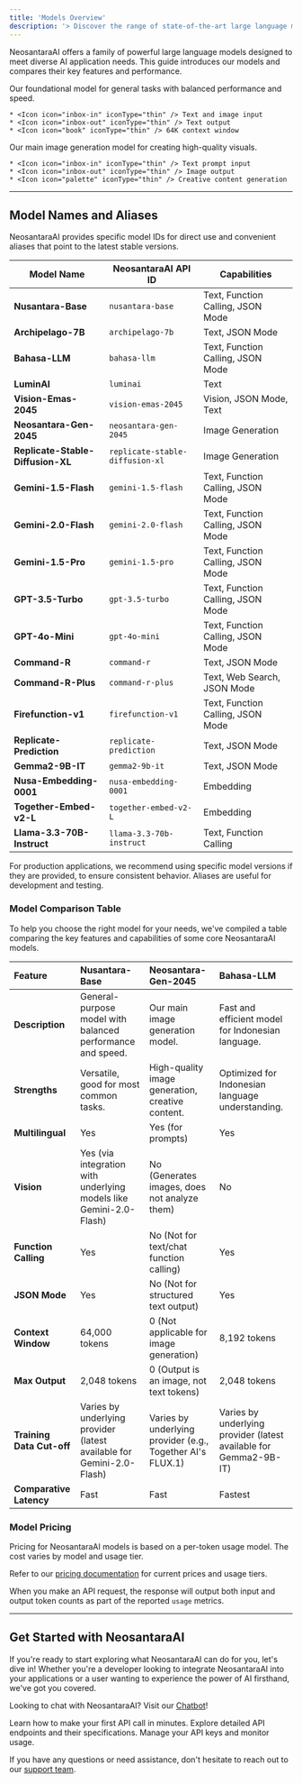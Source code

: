 ```yaml
---
title: 'Models Overview'
description: '> Discover the range of state-of-the-art large language models provided by NeosantaraAI.'
---
```


NeosantaraAI offers a family of powerful large language models designed to meet diverse AI application needs. This guide introduces our models and compares their key features and performance.

<CardGroup cols={2}>
  <Card title="Nusantara-Base" icon="trophy" href="/en/models-overview#model-comparison-table">
    Our foundational model for general tasks with balanced performance and speed.

    * <Icon icon="inbox-in" iconType="thin" /> Text and image input
    * <Icon icon="inbox-out" iconType="thin" /> Text output
    * <Icon icon="book" iconType="thin" /> 64K context window
  </Card>

  <Card title="Neosantara-Gen-2045" icon="image" href="/en/models-overview#model-comparison-table">
    Our main image generation model for creating high-quality visuals.

    * <Icon icon="inbox-in" iconType="thin" /> Text prompt input
    * <Icon icon="inbox-out" iconType="thin" /> Image output
    * <Icon icon="palette" iconType="thin" /> Creative content generation
  </Card>
</CardGroup>

***

## Model Names and Aliases

NeosantaraAI provides specific model IDs for direct use and convenient aliases that point to the latest stable versions.

| Model Name           | NeosantaraAI API ID                                     | Capabilities                                  |
| -------------------- | ------------------------------------------------------- | --------------------------------------------- |
| **Nusantara-Base** | `nusantara-base`                                        | Text, Function Calling, JSON Mode             |
| **Archipelago-7B** | `archipelago-7b`                                        | Text, JSON Mode                               |
| **Bahasa-LLM** | `bahasa-llm`                                            | Text, Function Calling, JSON Mode             |
| **LuminAI** | `luminai`                                               | Text                                          |
| **Vision-Emas-2045** | `vision-emas-2045`                                      | Vision, JSON Mode, Text                       |
| **Neosantara-Gen-2045** | `neosantara-gen-2045`                                   | Image Generation                              |
| **Replicate-Stable-Diffusion-XL** | `replicate-stable-diffusion-xl`                 | Image Generation                              |
| **Gemini-1.5-Flash** | `gemini-1.5-flash`                                      | Text, Function Calling, JSON Mode             |
| **Gemini-2.0-Flash** | `gemini-2.0-flash`                                      | Text, Function Calling, JSON Mode             |
| **Gemini-1.5-Pro** | `gemini-1.5-pro`                                        | Text, Function Calling, JSON Mode             |
| **GPT-3.5-Turbo** | `gpt-3.5-turbo`                                         | Text, Function Calling, JSON Mode             |
| **GPT-4o-Mini** | `gpt-4o-mini`                                           | Text, Function Calling, JSON Mode             |
| **Command-R** | `command-r`                                             | Text, JSON Mode                               |
| **Command-R-Plus** | `command-r-plus`                                        | Text, Web Search, JSON Mode                   |
| **Firefunction-v1** | `firefunction-v1`                                       | Text, Function Calling, JSON Mode             |
| **Replicate-Prediction** | `replicate-prediction`                                  | Text, JSON Mode                               |
| **Gemma2-9B-IT** | `gemma2-9b-it`                                          | Text, JSON Mode                               |
| **Nusa-Embedding-0001** | `nusa-embedding-0001`                                   | Embedding                                     |
| **Together-Embed-v2-L** | `together-embed-v2-L`                                   | Embedding                                     |
| **Llama-3.3-70B-Instruct** | `llama-3.3-70b-instruct`                             | Text, Function Calling                        |

<Note>
  For production applications, we recommend using specific model versions if they are provided, to ensure consistent behavior. Aliases are useful for development and testing.
</Note>

### Model Comparison Table

To help you choose the right model for your needs, we've compiled a table comparing the key features and capabilities of some core NeosantaraAI models.

| Feature             | Nusantara-Base                                                       | Neosantara-Gen-2045                                               | Bahasa-LLM                                                 |
| :------------------ | :------------------------------------------------------------------- | :---------------------------------------------------------------- | :--------------------------------------------------------- |
| **Description** | General-purpose model with balanced performance and speed.           | Our main image generation model.                                  | Fast and efficient model for Indonesian language.          |
| **Strengths** | Versatile, good for most common tasks.                               | High-quality image generation, creative content.                  | Optimized for Indonesian language understanding.           |
| **Multilingual** | Yes                                                                  | Yes (for prompts)                                                 | Yes                                                        |
| **Vision** | Yes (via integration with underlying models like Gemini-2.0-Flash)   | No (Generates images, does not analyze them)                      | No                                                         |
| **Function Calling**| Yes                                                                  | No (Not for text/chat function calling)                           | Yes                                                        |
| **JSON Mode** | Yes                                                                  | No (Not for structured text output)                               | Yes                                                        |
| **Context Window** | 64,000 tokens                                                        | 0 (Not applicable for image generation)                           | 8,192 tokens                                               |
| **Max Output** | 2,048 tokens                                                         | 0 (Output is an image, not text tokens)                           | 2,048 tokens                                               |
| **Training Data Cut-off** | Varies by underlying provider (latest available for Gemini-2.0-Flash) | Varies by underlying provider (e.g., Together AI's FLUX.1)        | Varies by underlying provider (latest available for Gemma2-9B-IT) |
| **Comparative Latency** | Fast                                                                 | Fast                                                              | Fastest                                                    |

### Model Pricing

Pricing for NeosantaraAI models is based on a per-token usage model. The cost varies by model and usage tier.

Refer to our [pricing documentation](https://neosantara.xyz/pricing) for current prices and usage tiers.

When you make an API request, the response will output both input and output token counts as part of the reported `usage` metrics.

***

## Get Started with NeosantaraAI

If you're ready to start exploring what NeosantaraAI can do for you, let's dive in! Whether you're a developer looking to integrate NeosantaraAI into your applications or a user wanting to experience the power of AI firsthand, we've got you covered.

<Note>Looking to chat with NeosantaraAI? Visit our [Chatbot](https://chat.neosantara.xyz)!</Note>

<CardGroup cols={3}>
  <Card title="Quickstart" icon="bolt-lightning" href="/en/api-reference/quickstart">
    Learn how to make your first API call in minutes.
  </Card>

  <Card title="API Reference" icon="code" href="/en/api-reference/introduction#reference">
    Explore detailed API endpoints and their specifications.
  </Card>

  <Card title="Dashboard" icon="chart-line" href="https://app.neosantara.xyz/usage">
    Manage your API keys and monitor usage.
  </Card>
</CardGroup>

If you have any questions or need assistance, don't hesitate to reach out to our [support team](mailto:help@neosantara.xyz).
